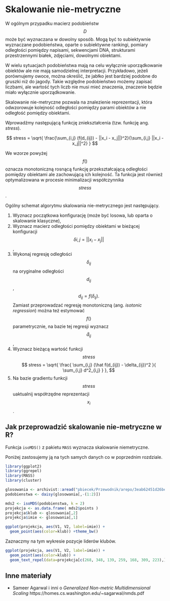 # Skalowanie nie-metryczne

W ogólnym przypadku macierz podobieństw $$D$$ może być wyznaczana w dowolny sposób. Mogą być to subiektywnie wyznaczane podobieństwa, oparte o subiektywne rankingi, pomiary odległości pomiędzy napisami, sekwencjami DNA, strukturami przestrzennymi białek, zdjęciami, dowolnymi obiektami.

W wielu sytuacjach podobieństwa mają na celu wyłącznie uporządkowanie obiektów ale nie mają samodzielnej interpretacji. Przykładowo, jeżeli porównujemy owoce, można określić, że jabłko jest bardziej podobne do gruszki niż do jagody. Takie względne podobieństwo możemy zapisać liczbami, ale wartość tych liczb nie musi mieć znaczenia, znaczenie będzie miało wyłącznie uporządkowanie. 

Skalowanie nie-metryczne pozwala na znalezienie reprezentacji, która odwzorowuje kolejność odległości pomiędzy parami obiektów a nie odległość pomiędzy obiektami. 

Wprowadźmy następującą funkcję zniekształcenia (tzw. funkcję ang. *stress*).

$$
stress = \sqrt{ \frac{\sum_{i,j} (f(d_{ij}) - ||x_i - x_j||)^2}{\sum_{i,j}  ||x_i - x_j||^2} }
$$

We wzorze powyżej $$f()$$ oznacza monotoniczną rosnącą funkcję przekształcającą odległości pomiędzy obiektami ale zachowującą ich kolejność. Ta funkcja jest również optymalizowana w procesie minimalizacji współczynnika $$stress$$.

Ogólny schemat algorytmu skalowania nie-metrycznego jest następujący.

1. Wyznacz początkowa konfigurację (może być losowa, lub oparta o skalowanie klasyczne),
2. Wyznacz macierz odległości pomiędzy obiektami w bieżącej konfiguracji $$\delta{i,j} = ||x_i - x_j||$$,
3. Wykonaj regresję odległości $$\delta_{ij}$$ na oryginalne odległości $$d_{ij}$$,
$$
d_{ij} = f( \delta_{ij} ).
$$
Zamiast przeprowadzać regresję monotoniczną (ang. *isotonic regression*) można też estymować $$f()$$ parametrycznie, na bazie tej regresji wyznacz $$\hat d_{ij}$$,
4. Wyznacz bieżącą wartość funkcji $$stress$$
$$
stress = \sqrt{ \frac{ \sum_{i,j} (\hat f(d_{ij}) - \delta_{ij})^2 }{ \sum_{i,j} d^2_{i,j} } },
$$
5. Na bazie gradientu funkcji $$stress$$ uaktualnij współrzędne reprezentacji $$x_i$$. 


## Jak przeprowadzić skalowanie nie-metryczne w R?

Funkcja `isoMDS()` z pakietu `MASS` wyznacza skalowanie niemetryczne.

Poniżej zastosujemy ją na tych samych danych co w poprzednim rozdziale.

```r
library(ggplot2)
library(ggrepel)
library(MASS)
library(cluster)

glosowania <- archivist::aread("pbiecek/Przewodnik/arepo/3eab62451d26be6d14fe99dda69675ca")
podobienstwa <- daisy(glosowania[,-(1:2)])

mds2 <- isoMDS(podobienstwa, k = 2)
projekcja <- as.data.frame( mds2$points )
projekcja$klub <- glosowania[,2]
projekcja$imie <- glosowania[,1]

ggplot(projekcja, aes(V1, V2, label=imie)) + 
  geom_point(aes(color=klub)) +theme_bw()
```

Zaznaczmy na tym wykresie pozycje liderów klubów.

```r
ggplot(projekcja, aes(V1, V2, label=imie)) + 
  geom_point(aes(color=klub)) +
  geom_text_repel(data=projekcja[c(268, 348, 139, 259, 168, 309, 223),]) +theme_bw()
```

## Inne materiały

* Sameer Agarwal i inni o *Generalized Non-metric Multidimensional Scaling* https://homes.cs.washington.edu/~sagarwal/nmds.pdf


